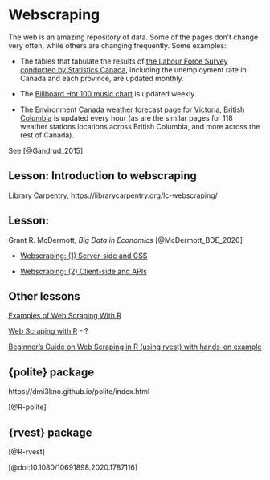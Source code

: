 # Webscraping {#webscraping}

The web is an amazing repository of data. Some of the pages don't change very often, while others are changing frequently. Some examples:

* The tables that tabulate the results of [the Labour Force Survey conducted by Statistics Canada](https://www150.statcan.gc.ca/n1/en/type/data?subject_levels=14&sourcecode=3701&freq=6#tables), including the unemployment rate in Canada and each province, are updated monthly.

* The [Billboard Hot 100 music chart](https://www.billboard.com/charts/hot-100) is updated weekly.

* The Environment Canada weather forecast page for [Victoria, British Columbia](https://weather.gc.ca/past_conditions/index_e.html?station=yyj) is updated every hour (as are the similar pages for 118 weather stations locations across British Columbia, and more across the rest of Canada). 



See [@Gandrud_2015]


## Lesson: Introduction to webscraping

Library Carpentry, https://librarycarpentry.org/lc-webscraping/


## Lesson: 

Grant R. McDermott, _Big Data in Economics_ [@McDermott_BDE_2020]

* [Webscraping: (1) Server-side and CSS](https://raw.githack.com/uo-ec510-2020-spring/lectures/master/07-web-css/07-web-css.html)

* [Webscraping: (2) Client-side and APIs](https://raw.githack.com/uo-ec510-2020-spring/lectures/master/08-web-api/08-web-api.html)


## Other lessons

[Examples of Web Scraping With R](https://www.programmingr.com/examples/examples-web-scraping-r/)

[Web Scraping with R](https://www.scrapingbee.com/blog/web-scraping-r/) - ?


[Beginner’s Guide on Web Scraping in R (using rvest) with hands-on example](https://www.analyticsvidhya.com/blog/2017/03/beginners-guide-on-web-scraping-in-r-using-rvest-with-hands-on-knowledge/)

## {polite} package

https://dmi3kno.github.io/polite/index.html

[@R-polite]



## {rvest} package

[@R-rvest]


[@doi:10.1080/10691898.2020.1787116]




